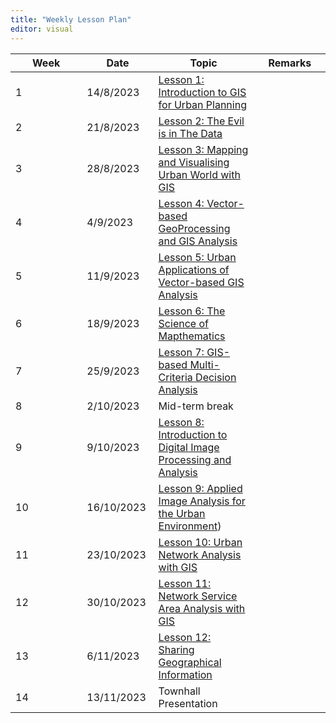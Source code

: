 ```yaml
---
title: "Weekly Lesson Plan"
editor: visual
---
```


| Week | Date       | Topic                                                                                            | Remarks |
|-----------------|-----------------|-----------------------|-----------------|
| 1    | 14/8/2023  | [Lesson 1: Introduction to GIS for Urban Planning](outline/lesson01_outline.html)                |         |
| 2    | 21/8/2023  | [Lesson 2: The Evil is in The Data](outline/lesson02_outline.html)                               |         |
| 3    | 28/8/2023  | [Lesson 3: Mapping and Visualising Urban World with GIS](outline/lesson03_outline.html)          |         |
| 4    |  4/9/2023  | [Lesson 4: Vector-based GeoProcessing and GIS Analysis](outline/lesson04_outline.html)           |         |
| 5    | 11/9/2023  | [Lesson 5: Urban Applications of Vector-based GIS Analysis](outline/lesson05_outline.html)       |         |
| 6    | 18/9/2023  | [Lesson 6: The Science of Mapthematics](outline/lesson06_outline.html)                           |         |
| 7    | 25/9/2023  | [Lesson 7: GIS-based Multi-Criteria Decision Analysis](outline/lesson07_outline.html)            |         |
| 8    | 2/10/2023  | Mid-term break                                                                                   |         |
| 9    | 9/10/2023  | [Lesson 8: Introduction to Digital Image Processing and Analysis](outline/lesson08_outline.html) |         |
| 10   | 16/10/2023 | [Lesson 9: Applied Image Analysis for the Urban Environment](outline/lesson10_outline.html))                       |         |
| 11   | 23/10/2023 | [Lesson 10: Urban Network Analysis with GIS](outline/lesson09_outline.html)     |         |
| 12   | 30/10/2023 | [Lesson 11: Network Service Area Analysis with GIS](outline/lesson11_outline.html)               |         |
| 13   | 6/11/2023  | [Lesson 12: Sharing Geographical Information](outline/lesson12_outline.html)                     |         |
| 14   | 13/11/2023 | Townhall Presentation                                                                            |         |
